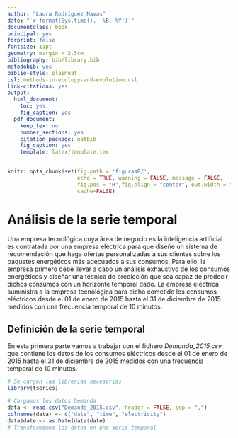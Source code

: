 ```yaml
---
author: "Laura Rodríguez Navas"
date: "`r format(Sys.time(), '%B, %Y')`"
documentclass: book
principal: yes
forprint: false
fontsize: 11pt
geometry: margin = 2.5cm
bibliography: bib/library.bib
metodobib: yes
biblio-style: plainnat
csl: methods-in-ecology-and-evolution.csl
link-citations: yes
output:
  html_document: 
    toc: yes
    fig_caption: yes
  pdf_document:
    keep_tex: no
    number_sections: yes
    citation_package: natbib
    fig_caption: yes
    template: latex/template.tex
---
```



```r
knitr::opts_chunk$set(fig.path = 'figurasR/',
                      echo = TRUE, warning = FALSE, message = FALSE,
                      fig.pos = "H",fig.align = "center", out.width = "95%",
                      cache=FALSE)
```

<!-- \setcounter{chapter}{2} -->
<!-- \setcounter{chapter}{2} escribir 2 para capítulo 3  -->
<!-- \pagenumbering{arabic} -->

\ifdefined\ifprincipal
\else
\setlength{\parindent}{1em}
\pagestyle{fancy}
\setcounter{tocdepth}{4}
\tableofcontents
<!-- \nocite{*} -->
\fi

\ifdefined\ifdoblecara
\fancyhead{}{}
\fancyhead[LE,RO]{\scriptsize\rightmark}
\fancyfoot[LO,RE]{\scriptsize\slshape \leftmark}
\fancyfoot[C]{}
\fancyfoot[LE,RO]{\footnotesize\thepage}
\else
\fancyhead{}{}
\fancyhead[RO]{\scriptsize\rightmark}
\fancyfoot[LO]{\scriptsize\slshape \leftmark}
\fancyfoot[C]{}
\fancyfoot[RO]{\footnotesize\thepage}
\fi
\renewcommand{\headrulewidth}{0.4pt}
\renewcommand{\footrulewidth}{0.4pt}


# Análisis de la serie temporal

Una empresa tecnológica cuya área de negocio es la inteligencia artificial es contratada por una empresa eléctrica para que diseñe un sistema de recomendación que haga ofertas personalizadas a sus clientes sobre los paquetes energéticos más adecuados a sus consumos. Para ello, la empresa primero debe llevar a cabo un análisis exhaustivo de los consumos energéticos y diseñar una técnica de predicción que sea capaz de predecir dichos consumos con un horizonte temporal dado. La empresa eléctrica suministra a la empresa tecnológica para dicho cometido los consumos eléctricos desde el 01 de enero de 2015 hasta el 31 de diciembre de 2015 medidos con una frecuencia temporal de 10 minutos.

## Definición de la serie temporal

En esta primera parte vamos a trabajar con el fichero *Demanda_2015.csv* que contiene los datos de los consumos eléctricos desde el 01 de enero de 2015 hasta el 31 de diciembre de 2015 medidos con una frecuencia temporal de 10 minutos.

```r
# Se cargan las librerías necesarias
library(tseries)
```


```r
# Cargamos los datos Demanda
data <- read.csv("Demanda_2015.csv", header = FALSE, sep = ",")
colnames(data) <- c("date", "time", "electricity")
data$date <- as.Date(data$date) 
# Transformamos los datos en una serie temporal 
```






